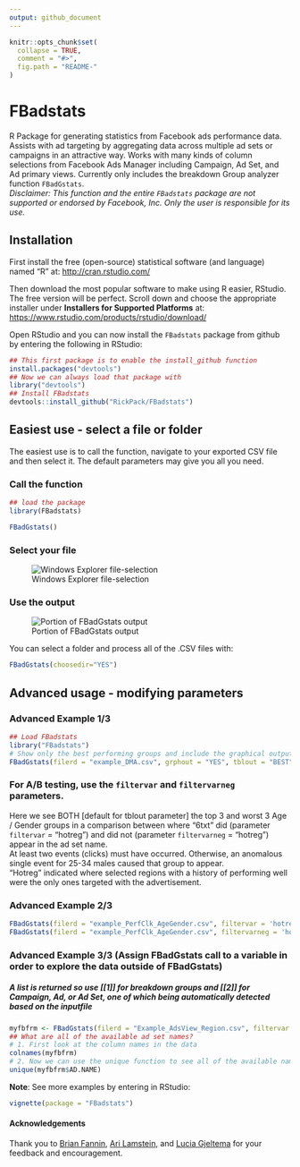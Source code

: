 ---
output: github_document
---

```{r, echo = FALSE}
knitr::opts_chunk$set(
  collapse = TRUE,
  comment = "#>",
  fig.path = "README-"
)
```

# FBadstats

R Package for generating statistics from Facebook ads performance data. Assists with ad targeting by aggregating data across multiple ad sets or campaigns in an attractive way. Works with many kinds of column selections from Facebook Ads Manager including Campaign, Ad Set, and Ad primary views. Currently only includes the breakdown Group analyzer function `FBadGstats`.  
*Disclaimer: This function and the entire `FBadstats` package are not supported or endorsed by Facebook, Inc. Only the user is responsible for its use.*

## Installation

First install the free (open-source) statistical software (and language) named "R" at:
[http://cran.rstudio.com/](http://cran.rstudio.com/)

Then download the most popular software to make using R easier, RStudio. The free version will be perfect. Scroll down and choose the appropriate installer under **Installers for Supported Platforms** at:
[https://www.rstudio.com/products/rstudio/download/](https://www.rstudio.com/products/rstudio/download/)

Open RStudio and you can now install the `FBadstats` package from github by entering the following in RStudio:
```{r gh-installation, eval = FALSE}
## This first package is to enable the install_github function
install.packages("devtools")
## Now we can always load that package with
library("devtools")
## Install FBadstats
devtools::install_github("RickPack/FBadstats")
```
## Easiest use - select a file or folder
The easiest use is to call the function, navigate to your exported CSV file and then select it. The default parameters may give you all you need.

### Call the function
```{r, message=FALSE, echo=FALSE}
## load the package
library(FBadstats)
```

```{r, message=FALSE, eval=FALSE}
FBadGstats()
```
### Select your file
![Windows Explorer file-selection](README-selectCSV.png)

### Use the output
![Portion of FBadGstats output](README-example.png)

You can select a folder and process all of the .CSV files with:
```{r, message=FALSE, eval=FALSE}
FBadGstats(choosedir="YES")
```
## Advanced usage - modifying parameters

### Advanced Example 1/3
```{r example1, fig.width = 10, fig.height = 4.5, fig.align = 'center'}
## Load FBadstats
library("FBadstats")
# Show only the best performing groups and include the graphical output
FBadGstats(filerd = "example_DMA.csv", grphout = "YES", tblout = "BEST")
```

### For A/B testing, use the `filtervar` and `filtervarneg` parameters. 
Here we see BOTH [default for tblout parameter] the top 3 and worst 3 Age / Gender groups in a comparison between where "6txt" did (parameter `filtervar` = "hotreg") and did not (parameter `filtervarneg` = "hotreg") appear in the ad set name.  
At least two events (clicks) must have occurred. Otherwise, an anomalous single event for 25-34 males caused that group to appear.  
"Hotreg" indicated where selected regions with a history of performing well were the only ones targeted with the advertisement.  

### Advanced Example 2/3
```{r example2, fig.width = 10, fig.height = 4.5, fig.align = 'center'}
FBadGstats(filerd = "example_PerfClk_AgeGender.csv", filtervar = 'hotreg',    printrow = 3, minevent = 2, grphout = "NO")
FBadGstats(filerd = "example_PerfClk_AgeGender.csv", filtervarneg = 'hotreg', printrow = 3, minevent = 2,   grphout = "NO")
```

### Advanced Example 3/3 (Assign FBadGstats call to a variable in order to explore the data outside of FBadGstats)
##### A list is returned so use [[1]] for breakdown groups and [[2]] for Campaign, Ad, or Ad Set, one of which being automatically detected based on the inputfile
```{r example3, fig.width = 10, fig.height = 4.5, fig.align = 'center'}
myfbfrm <- FBadGstats(filerd = "Example_AdsView_Region.csv", filtervar = 'Teach', grphout = "NO")
## What are all of the available ad set names?
# 1. First look at the column names in the data
colnames(myfbfrm)
# 2. Now we can use the unique function to see all of the available names and appropriately adjust the filtervar parameter
unique(myfbfrm$AD.NAME)
```

**Note**: See more examples by entering in RStudio:
```{r, eval = FALSE}
vignette(package = "FBadstats")
```

#### Acknowledgements
Thank you to [Brian Fannin](http://pirategrunt.com/blog/), [Ari Lamstein](https://www.arilamstein.com/blog/), and [Lucia Gjeltema](http://ncdata4good.github.io/UWchallenge/recap.html) for your feedback and encouragement.
